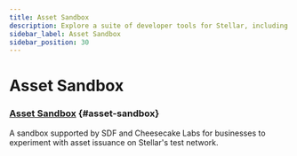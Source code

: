 ```yaml
---
title: Asset Sandbox
description: Explore a suite of developer tools for Stellar, including asset sandbox.
sidebar_label: Asset Sandbox
sidebar_position: 30
---
```


# Asset Sandbox

### [Asset Sandbox](https://stellar.cheesecakelabs.com/?utm_source=stellar&utm_medium=landing-page&utm_campaign=stellar-asset-sandbox) {#asset-sandbox}

A sandbox supported by SDF and Cheesecake Labs for businesses to experiment with asset issuance on Stellar's test network.
